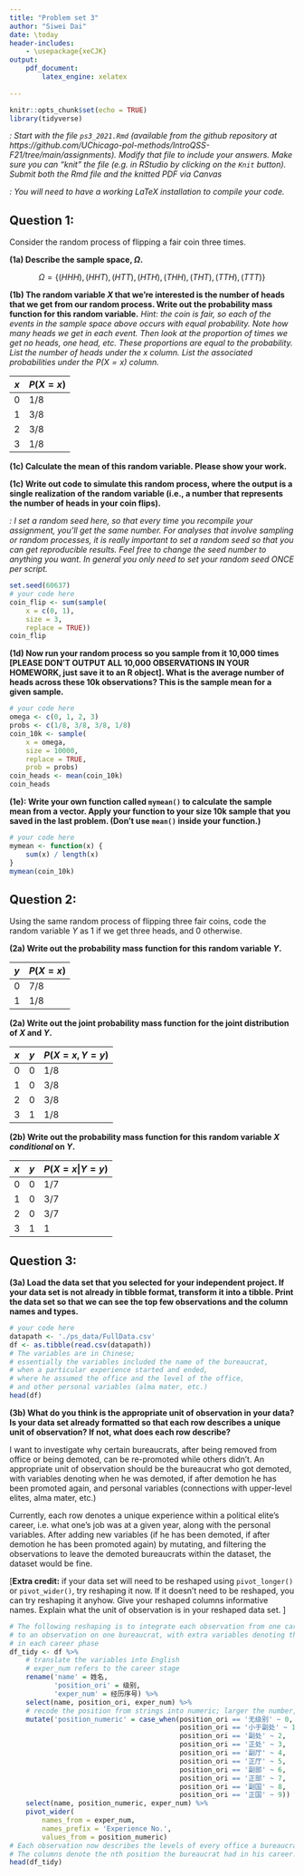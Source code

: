 ```yaml
---
title: "Problem set 3"
author: "Siwei Dai"
date: \today
header-includes:
    - \usepackage{xeCJK}
output: 
    pdf_document:
        latex_engine: xelatex
    
---
```


```r
knitr::opts_chunk$set(echo = TRUE)
library(tidyverse)
```

*\textsc{Note1}: Start with the file `ps3_2021.Rmd` (available from the github repository at https://github.com/UChicago-pol-methods/IntroQSS-F21/tree/main/assignments). Modify that file to include your answers. Make sure you can "knit" the file (e.g. in RStudio by clicking on the `Knit` button). Submit both the Rmd file and the knitted PDF via Canvas*

*\textsc{Note2}: You will need to have a working LaTeX installation to compile your code.*



## Question 1: 

Consider the random process of flipping a fair coin three times.

**(1a) Describe the sample space, $\Omega$.** 

$$
\Omega = \{(HHH), (HHT), (HTT), (HTH), (THH), (THT), (TTH), (TTT)\}
$$


**(1b) The random variable $X$ that we're interested is the number of heads that we get from our random process. Write out the probability mass function for this random variable.** *Hint: the coin is fair, so each of the events in the sample space above occurs with equal probability. Note how many heads we get in each event. Then look at the proportion of times we get no heads, one head, etc. These proportions are equal to the probability. List the number of heads under the $x$ column. List the associated probabilities under the $P(X=x)$ column.*


| $x$  | $P(X = x)$ |
|------|------------|
| 0    |  1/8       |
| 1    |  3/8       |
| 2    |  3/8       |
| 3    |  1/8       |


**(1c) Calculate the mean of this random variable. Please show your work.**
\begin{align*}
E[X] & = \sum_x xf(x) \\
&= 0 \times \frac{1}{8} + 1 \times \frac{3}{8} + 2 \times \frac{3}{8} + 3 \times \frac{1}{8} \\
&= \frac{3}{2}
\end{align*}


**(1c) Write out code to simulate this random process, where the output is a single realization of the random variable (i.e., a number that represents the number of heads in your coin flips).**

*\textsc{Note3}: I set a random seed here, so that every time you recompile your assignment, you'll get the same number. For analyses that involve sampling or random processes, it is really important to set a random seed so that you can get reproducible results. Feel free to change the seed number to anything you want. In general you only need to set your random seed ONCE per script.*

```r
set.seed(60637)
# your code here
coin_flip <- sum(sample(
    x = c(0, 1),
    size = 3, 
    replace = TRUE))
coin_flip
```


**(1d) Now run your random process so you sample from it 10,000 times [PLEASE DON'T OUTPUT ALL 10,000 OBSERVATIONS IN YOUR HOMEWORK, just save it to an R object]. What is the average number of heads across these 10k observations? This is the sample mean for a given sample.**

```r
# your code here
omega <- c(0, 1, 2, 3)
probs <- c(1/8, 3/8, 3/8, 1/8)
coin_10k <- sample(
    x = omega,
    size = 10000,
    replace = TRUE,
    prob = probs)
coin_heads <- mean(coin_10k)
coin_heads
```

**(1e): Write your own function called `mymean()` to calculate the sample mean from a vector. Apply your function to your size 10k sample that you saved in the last problem. (Don't use `mean()` inside your function.)** 


```r
# your code here
mymean <- function(x) {
    sum(x) / length(x)
}
mymean(coin_10k)
```


## Question 2: 
Using the same random process of flipping three fair coins, code the random variable $Y$ as 1 if we get three heads, and 0 otherwise. 

**(2a) Write out the probability mass function for this random variable $Y$.** 


| $y$  | $P(X = x)$ |
|------|------------|
|  0   |    7/8     |
|  1   |    1/8     |



**(2a) Write out the joint probability mass function for the joint distribution of $X$ and $Y$.** 

| $x$  | $y$  | $P(X = x, Y = y)$ |
|------|------|-------------------|
|  0   |  0   |  1/8              |
|  1   |  0   |  3/8              |
|  2   |  0   |  3/8              |
|  3   |  1   |  1/8              |


**(2b) Write out the probability mass function for this random variable $X$ *conditional* on $Y$.** 

| $x$  | $y$  | $P(X = x| Y = y)$ |
|------|------|-------------------|
|  0   |  0   |  1/7              |
|  1   |  0   |  3/7              |
|  2   |  0   |  3/7              |
|  3   |  1   |  1                |


## Question 3: 
**(3a) Load the data set that you selected for your independent project. If your data set is not already in tibble format, transform it into a tibble. Print the data set so that we can see the top few observations and the column names and types. **

```r
# your code here
datapath <- './ps_data/FullData.csv'
df <- as.tibble(read.csv(datapath))
# The variables are in Chinese; 
# essentially the variables included the name of the bureaucrat, 
# when a particular experience started and ended, 
# where he assumed the office and the level of the office, 
# and other personal variables (alma mater, etc.)
head(df)

```


**(3b) What do you think is the appropriate unit of observation in your data? Is your data set already formatted so that each row describes a unique unit of observation? If not, what does each row describe? **  

I want to investigate why certain bureaucrats, after being removed from office or being demoted, can be re-promoted while others didn't. An appropriate unit of observation should be the bureaucrat who got demoted, with variables denoting when he was demoted, if after demotion he has been promoted again, and personal variables (connections with upper-level elites, alma mater, etc.)  

Currently, each row denotes a unique experience within a political elite's career, i.e. what one's job was at a given year, along with the personal variables. After adding new variables (if he has been demoted, if after demotion he has been promoted again) by mutating, and filtering the observations to leave the demoted bureaucrats within the dataset, the dataset would be fine.


[**Extra credit:** if your data set will need to be reshaped using `pivot_longer()` or `pivot_wider()`, try reshaping it now. If it doesn't need to be reshaped, you can try reshaping it anyhow. Give your reshaped columns informative names. Explain what the unit of observation is in your reshaped data set. ]  
```r
# The following reshaping is to integrate each observation from one career experience
# to an observation on one bureaucrat, with extra variables denoting the position he had
# in each career phase
df_tidy <- df %>% 
    # translate the variables into English
    # exper_num refers to the career stage
    rename('name' = 姓名,
           'position_ori' = 级别, 
           'exper_num' = 经历序号) %>% 
    select(name, position_ori, exper_num) %>% 
    # recode the position from strings into numeric; larger the number, higher the position
    mutate('position_numeric' = case_when(position_ori == '无级别' ~ 0, 
                                          position_ori == '小于副处' ~ 1,
                                          position_ori == '副处' ~ 2,
                                          position_ori == '正处' ~ 3,
                                          position_ori == '副厅' ~ 4,
                                          position_ori == '正厅' ~ 5,
                                          position_ori == '副部' ~ 6,
                                          position_ori == '正部' ~ 7,
                                          position_ori == '副国' ~ 8,
                                          position_ori == '正国' ~ 9)) %>%
    select(name, position_numeric, exper_num) %>% 
    pivot_wider(
        names_from = exper_num,
        names_prefix = 'Experience No.', 
        values_from = position_numeric)
# Each observation now describes the levels of every office a bureaucrat assumed in his career.
# The columns denote the nth position the bureaucrat had in his career. 
head(df_tidy)

```


